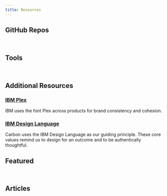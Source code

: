 ```yaml
---
title: Resources
---
```



## GitHub Repos

<GridWrapper
  className="tile--resource--no-margin"
  col_lg="8"
  flex="true"
  bleed="true">
  <ClickableTile
    title="Carbon Design Kit"
    href="https://github.com/ibm/carbon-design-kit"
    type="resource">
    <img src="images/sketch-icon.png" alt="" />
  </ClickableTile>
  <ClickableTile
    title="Carbon Components"
    href="https://github.com/ibm/carbon-components"
    type="resource">
    <img src="images/github-icon.png" alt="" />
  </ClickableTile>
  <ClickableTile
    title="Carbon Components React"
    href="https://github.com/ibm/carbon-components-react"
    type="resource">
    <img src="images/github-icon.png" alt="" />
  </ClickableTile>
  <ClickableTile
    title="Carbon Components Angular"
    href="https://github.com/ibm/carbon-components-angular"
    type="resource">
    <img src="images/github-icon.png" alt="" />
  </ClickableTile>
</GridWrapper>

## Tools

<GridWrapper
  className="tile--resource--no-margin"
  col_lg="8"
  flex="true"
  bleed="true">
  <ClickableTile
    title="Carbon CodePen"
    href="http://www.codepen.io/team/carbon"
    type="resource">
    <img src="images/codepen-icon.png" alt="" />
  </ClickableTile>
  <ClickableTile
    title="Theming Sandbox"
    href="http://themes.carbondesignsystem.com/"
    type="resource">
    <img src="images/sandbox-icon.png" alt="" />
  </ClickableTile>
  <ClickableTile
    title="Color Contrast Checker"
    href="https://marijohannessen.github.io/color-contrast-checker/"
    type="resource">
    <img src="images/color-contrast-icon.png" alt="" />
  </ClickableTile>
  <ClickableTile
    title="Carbon Boilerplate"
    href="https://github.com/carbon-design-system/carbon-boilerplate"
    type="resource">
    <img src="images/github-icon.png" alt="" />
  </ClickableTile>
  <ClickableTile
    title="Carbon React Storybook"
    href="http://react.carbondesignsystem.com/"
    type="resource">
    <img src="images/react-icon.png" alt="" />
  </ClickableTile>
</GridWrapper>

## Additional Resources

### [IBM Plex](https://github.com/IBM/plex)

IBM uses the font Plex across products for brand consistency and cohesion.

### [IBM Design Language](https://www.ibm.com/design/language/)

Carbon uses the IBM Design Language as our guiding principle. These core values remind us to design for an outcome and to be authentically thoughtful.

## Featured

<GridWrapper flex="true" bleed="true">
  <ClickableTile
    type="article"
    title="Smashing Magazine's “Design Systems” Book"
    href="https://www.smashingmagazine.com/design-systems-book/">
    <img src="images/Featured_01.png" alt="" />
  </ClickableTile>
  <ClickableTile
    type="article"
    title="Winter 2017 HOW In-House Design Award Winner"
    href="http://www.howdesign.com/84-award-winning-projects-from-in-house-design-teams/">
    <img src="images/Featured_02.png" alt="" />
  </ClickableTile>
  <ClickableTile
    type="article"
    title="Path to Design System Maturity"
    href="https://medium.com/ux-power-tools/the-path-to-design-system-maturity-d403daba692a">
    <img src="images/Featured_03.png" alt="" />
  </ClickableTile>
  <ClickableTile
    type="article"
    title="Responsive Web Design Podcast"
    href="https://responsivewebdesign.com/podcast/ibm-carbon/">
    <img src="images/Featured_04.png" alt="" />
  </ClickableTile>
  <ClickableTile
    type="article"
    title="UX Pin Virtual Design Summit"
    href="https://www.youtube.com/watch?v=eSvq5MieOdw&t=144s">
    <img src="images/Featured_05.png" alt="" />
  </ClickableTile>
</GridWrapper>

## Articles

<GridWrapper col_lg="12" flex="true" bleed="true">
  <ClickableTile
    type="article"
    title="What to expect in Carbon 10"
    author="Robin Cannon"
    date="December 10, 2018"
    href="https://medium.com/carbondesign/what-to-expect-in-carbon-10-5af1bd6e25f6">
    <img src="images/Article_01.png" alt="" />
  </ClickableTile>
  <ClickableTile
    type="article"
    title="Up & Running with Carbon React in less than 5 minutes"
    author="Josh Black"
    date="October 19, 2018"
    href="https://medium.com/carbondesign/up-running-with-carbon-react-in-less-than-5-minutes-25d43cca059e">
    <img src="images/Article_02.png" alt="" />
  </ClickableTile>
  <ClickableTile
    type="article"
    title="Hacktoberfest with Carbon"
    author="Josh Black"
    date="October 16, 2018"
    href="https://medium.com/carbondesign/hacktoberfest-with-carbon-95c48943f586">
    <img src="images/Article_03.png" alt="" />
  </ClickableTile>
  <ClickableTile
    type="article"
    title="Data Table updates in Carbon React v5.22.0"
    author="Josh Black"
    date="February 20, 2018"
    href="https://medium.com/carbondesign/data-table-updates-in-carbon-react-v5-22-0-6da0c24a96d6">
    <img src="images/Article_04.png" alt="" />
  </ClickableTile>
  <ClickableTile
    type="article"
    title="Introducing Carbon Themes"
    author="Bethany Sonefeld"
    date="August 11, 2017"
    href="https://medium.com/design-ibm/introducing-carbon-themes-83d3985a8627">
    <img src="images/Article_05.png" alt="" />
  </ClickableTile>
  <ClickableTile
    type="article"
    title="Carbon: Designing inside Big Blue"
    author="Bethany Sonefeld"
    date="March 30, 2017"
    href="https://medium.com/design-ibm/carbon-designing-inside-big-blue-8577883cfe42">
    <img src="images/Article_06.png" alt="" />
  </ClickableTile>
</GridWrapper>
